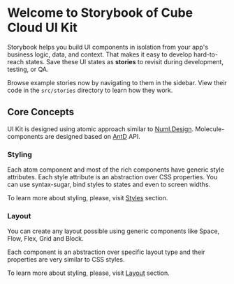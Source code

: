
<Meta title="Introduction" />

# Welcome to Storybook of Cube Cloud UI Kit

Storybook helps you build UI components in isolation from your app's business logic, data, and context.
That makes it easy to develop hard-to-reach states. Save these UI states as **stories** to revisit during development, testing, or QA.

Browse example stories now by navigating to them in the sidebar.
View their code in the `src/stories` directory to learn how they work.

## Core Concepts

UI Kit is designed using atomic approach similar to [Numl.Design](https://numl.design). Molecule-components are designed based on [AntD](https://ant.design/) API.

### Styling

Each atom component and most of the rich components have generic style attributes. Each style attribute is an abstraction over CSS properties. You can use syntax-sugar, bind styles to states and even to screen widths.

To learn more about styling, please, visit [Styles](/?path=/docs/uikit-styles--page) section.

### Layout

You can create any layout possible using generic components like Space, Flow, Flex, Grid and Block.

Each component is an abstraction over specific layout type and their properties are very similar to CSS styles.

To learn more about styling, please, visit [Layout](/?path=/docs/uikit-layout--page) section.
